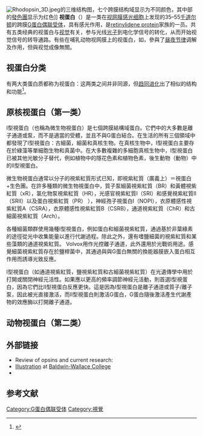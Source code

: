 {{expand|time=2014-12-29T07:15:22+00:00}}
[[Image:Rhodopsin_3D.jpeg|thumb]]的三维结构图，七个跨膜结构域显示为不同颜色，其中部的[[發色團|發色團]]显示为红色]]
'''视蛋白'''（{{lang-en|Opsins}}）是一类在[[视网膜|视网膜]][[感光细胞|感光细胞]]上发现的35–55[[原子质量单位|千道尔顿]]的跨膜[[G蛋白偶联受体|G蛋白偶联受体]]，具有感光作用，是[[retinylidene_protein|retinylidene protein]]家族的一员。共有五类经典的视蛋白与[[视知觉|视觉]]有关，参与光线[[光子|光子]]到电化学信号的转化，从而开始视觉信号的转导通路。有些在哺乳动物视网膜上的视蛋白，如{{le|黑视蛋白|melanopsin}}，參與了[[昼夜节律|昼夜节律]]调解及{{le|瞳孔对光反射|Pupillary light reflex}}作用，但與视觉成像無關。

==视蛋白分类==
有两大类蛋白质都称为视蛋白：这两类之间并非同源，但[[趋同进化|趋同进化]]出了相似的结构和功能<ref name=Fernald2006>{{Cite journal|title=Casting a genetic light on the evolution of eyes|url=https://www.ncbi.nlm.nih.gov/pubmed/17008522|last=Fernald|first=Russell D.|date=2006-09-29|journal=Science (New York, N.Y.)|issue=5795|doi=10.1126/science.1127889|volume=313|pages=1914–1918|issn=1095-9203|pmid=17008522|access-date=2018-03-03|archive-date=2020-05-06|archive-url=https://web.archive.org/web/20200506073338/https://www.ncbi.nlm.nih.gov/pubmed/17008522/|dead-url=no}}</ref>。

==原核视蛋白（第一类）==
I型視蛋白（也稱為微生物視蛋白）是七個跨膜結構域蛋白。它們中的大多數是離子通道或泵，而不是適當的受體，並且不與G蛋白結合。在生活的所有三個領域中都發現了I型視蛋白：古細菌，細菌和真核生物。在真核生物中，I型視蛋白主要存在於綠藻等單細胞生物和真菌中。在大多數複雜的多細胞真核生物中，I型視蛋白已被其他光敏分子替代，例如植物中的隱花色素和植物色素，後生動物（動物）中的II型視蛋白。

微生物視蛋白通常以分子的視紫紅質形式已知，即視紫紅質（廣義上）＝視蛋白+生色團。在許多種類的微生物視蛋白中，質子泵細菌視紫紅質（BR）和黃體視紫紅質（xR），氯化物泵視紫紅質（HR），光感官視紫紅質I（SRI）和感覺視紫紅質II（SRII）以及蛋白視紫紅質（PR） ），神經孢子視蛋白I（NOPI），衣原體感性視紫紅質A（CSRA），衣原體感性視紫紅質B（CSRB），通道視紫紅質（ChR）和古細菌視紫紅質（Arch）。

各種細菌類群使用幾種I型視蛋白，例如蛋白和細菌視紫紅質，通過基於非葉綠素的途徑從光中收集能量以進行代謝過程。除此之外，還有嗜鹽細菌的視紫紅質和某些藻類的通道視紫紅質。 Volvox用作光控離子通道，此外還用於光戰術用途。感覺細菌視紫紅質存在於鹽桿菌中，其通過與與G蛋白無關的換能器膜嵌入蛋白相互作用而誘導光致反應。

I型視蛋白（如通道視紫紅質，鹽視紫紅質和古細菌視紫紅質）在光遺傳學中用於打開或關閉神經元活性。如果應以更高的頻率調節神經元活動，則首選I型視蛋白，因為它們比II型視蛋白反應更快。這是因為I型視蛋白是離子通道或質子/離子泵，因此被光直接激活，而II型視蛋白則激活G蛋白，G蛋白隨後激活產生代謝產物的效應酶以打開離子通道。

==动物视蛋白（第二类）==
== 外部链接 ==
* Review of opsins and current research: {{Cite journal|title=Evolution of opsins and phototransduction|url=http://rstb.royalsocietypublishing.org/content/364/1531/2881|last=Shichida|first=Yoshinori|last2=Matsuyama|first2=Take|date=2009-10-12|journal=Philosophical Transactions of the Royal Society of London B: Biological Sciences|issue=1531|doi=10.1098/rstb.2009.0051|volume=364|pages=2881–2895|language=en|issn=0962-8436|pmid=19720651|access-date=2018-03-03|archive-date=2018-06-02|archive-url=https://web.archive.org/web/20180602013604/http://rstb.royalsocietypublishing.org/content/364/1531/2881|dead-url=no}}
* [http://homepages.bw.edu/~mbumbuli/cell/fig/opsin/ Illustration] {{Wayback|url=http://homepages.bw.edu/~mbumbuli/cell/fig/opsin/ |date=20200109152958 }} at [[Baldwin-Wallace_College|Baldwin-Wallace College]]
* {{MeshName|Opsin}}

==参考文献==
{{Reflist|2}}

<!--{{Eye proteins}}-->
{{G蛋白偶联受体}}

[[Category:G蛋白偶联受体|Category:G蛋白偶联受体]]
[[Category:視覺|Category:視覺]]